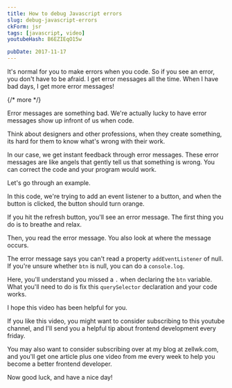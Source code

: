 ```yaml
---
title: How to debug Javascript errors
slug: debug-javascript-errors
ckForm: jsr
tags: [javascript, video]
youtubeHash: B6EZIEqO15w

pubDate: 2017-11-17
---
```


It's normal for you to make errors when you code. So if you see an error, you don't have to be afraid. I get error messages all the time. When I have bad days, I get more error messages!

{/* more */}

Error messages are something bad. We're actually lucky to have error messages show up infront of us when code.

Think about designers and other professions, when they create something, its hard for them to know what's wrong with their work.

In our case, we get instant feedback through error messages. These error messages are like angels that gently tell us that something is wrong. You can correct the code and your program would work.

Let's go through an example.

In this code, we're trying to add an event listener to a button, and when the button is clicked, the button should turn orange.

If you hit the refresh button, you'll see an error message. The first thing you do is to breathe and relax.

Then, you read the error message. You also look at where the message occurs.

The error message says you can't read a property `addEventListener` of null. If you're unsure whether `btn` is null, you can do a `console.log`.

Here, you'll understand you missed a `.` when declaring the `btn` variable. What you'll need to do is fix this `querySelector` declaration and your code works.

I hope this video has been helpful for you.

If you like this video, you might want to consider subscribing to this youtube channel, and I'll send you a helpful tip about frontend development every friday.

You may also want to consider subscribing over at my blog at zellwk.com, and you'll get one article plus one video from me every week to help you become a better frontend developer.

Now good luck, and have a nice day!
